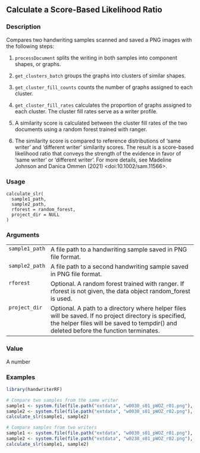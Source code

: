 ## Calculate a Score-Based Likelihood Ratio {.unnumbered}


### Description

Compares two handwriting samples scanned and saved a PNG images with the
following steps:


<ol>
<li> <code>processDocument</code> splits the writing in both samples into component shapes, or graphs.

</li>
<li> <code>get_clusters_batch</code> groups the graphs into clusters of similar shapes.

</li>
<li> <code>get_cluster_fill_counts</code> counts the number of graphs assigned to each cluster.

</li>
<li> <code>get_cluster_fill_rates</code> calculates the proportion of graphs assigned to each cluster. The cluster fill rates serve as a writer profile.

</li>
<li> A similarity score is calculated between the cluster fill rates of the two documents using a random forest trained with <span class="pkg">ranger</span>.

</li>
<li> The similarity score is compared to reference distributions of 'same writer' and 'different
writer' similarity scores. The result is a score-based likelihood ratio that conveys the strength
of the evidence in favor of 'same writer' or 'different writer'. For more details, see Madeline
Johnson and Danica Ommen (2021) &lt;doi:10.1002/sam.11566&gt;.

</li></ol>



### Usage

<pre><code class='language-R'>calculate_slr(
  sample1_path,
  sample2_path,
  rforest = random_forest,
  project_dir = NULL
)
</code></pre>


### Arguments

<table>
<tr><td style = "white-space: nowrap; font-family: monospace; vertical-align: top"><code id="sample1_path">sample1_path</code></td>
<td>
A file path to a handwriting sample saved in PNG file
format.
</td></tr>
<tr><td style = "white-space: nowrap; font-family: monospace; vertical-align: top"><code id="sample2_path">sample2_path</code></td>
<td>
A file path to a second handwriting sample saved in PNG
file format.
</td></tr>
<tr><td style = "white-space: nowrap; font-family: monospace; vertical-align: top"><code id="rforest">rforest</code></td>
<td>
Optional. A random forest trained with <span class="pkg">ranger</span>. If
rforest is not given, the data object random_forest is used.
</td></tr>
<tr><td style = "white-space: nowrap; font-family: monospace; vertical-align: top"><code id="project_dir">project_dir</code></td>
<td>
Optional. A path to a directory where helper files will be
saved. If no project directory is specified, the helper files will be saved
to tempdir() and deleted before the function terminates.
</td></tr>
</table>


### Value

A number



### Examples
```r
library(handwriterRF)

# Compare two samples from the same writer
sample1 <- system.file(file.path("extdata", "w0030_s01_pWOZ_r01.png"), package = "handwriterRF")
sample2 <- system.file(file.path("extdata", "w0030_s01_pWOZ_r02.png"), package = "handwriterRF")
calculate_slr(sample1, sample2)

# Compare samples from two writers
sample1 <- system.file(file.path("extdata", "w0030_s01_pWOZ_r01.png"), package = "handwriterRF")
sample2 <- system.file(file.path("extdata", "w0238_s01_pWOZ_r02.png"), package = "handwriterRF")
calculate_slr(sample1, sample2)




```
